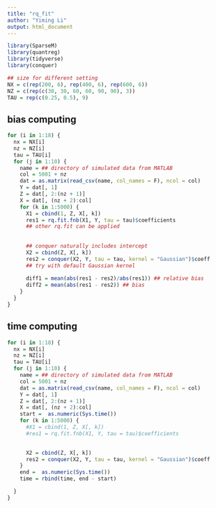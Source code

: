 ```yaml
---
title: "rq_fit"
author: "Yiming Li"
output: html_document
---
```


```r
library(SparseM)
library(quantreg)
library(tidyverse)
library(conquer)
```


```r
## size for different setting
NX = c(rep(200, 6), rep(400, 6), rep(600, 6))
NZ = c(rep(c(30, 30, 60, 60, 90, 90), 3))
TAU = rep(c(0.25, 0.5), 9)
```


## bias computing
```r
for (i in 1:18) {
  nx = NX[i]
  nz = NZ[i]
  tau = TAU[i]
  for (j in 1:10) {
    name = ## directory of simulated data from MATLAB
    col = 5001 + nz 
    dat = as.matrix(read_csv(name, col_names = F), ncol = col)
    Y = dat[, 1]
    Z = dat[, 2:(nz + 1)]
    X = dat[, (nz + 2):col]
    for (k in 1:5000) {
      X1 = cbind(1, Z, X[, k])
      res1 = rq.fit.fnb(X1, Y, tau = tau)$coefficients
      ## other rq.fit can be applied 
      
      
      ## conquer naturally includes intercept
      X2 = cbind(Z, X[, k])
      res2 = conquer(X2, Y, tau = tau, kernel = "Gaussian")$coeff
      ## try with default Gaussian kernel
      
      diff1 = mean(abs(res1 - res2)/abs(res1)) ## relative bias
      diff2 = mean(abs(res1 - res2)) ## bias
    }
  }
}
```


## time computing
```r
for (i in 1:18) {
  nx = NX[i]
  nz = NZ[i]
  tau = TAU[i]
  for (j in 1:10) {
    name = ## directory of simulated data from MATLAB
    col = 5001 + nz 
    dat = as.matrix(read_csv(name, col_names = F), ncol = col)
    Y = dat[, 1]
    Z = dat[, 2:(nz + 1)]
    X = dat[, (nz + 2):col]
    start =  as.numeric(Sys.time())
    for (k in 1:5000) {      
      #X1 = cbind(1, Z, X[, k])
      #res1 = rq.fit.fnb(X1, Y, tau = tau)$coefficients

      
      X2 = cbind(Z, X[, k])
      res2 = conquer(X2, Y, tau = tau, kernel = "Gaussian")$coeff
    }
    end =  as.numeric(Sys.time())
    time = rbind(time, end - start)

  }
}
```
